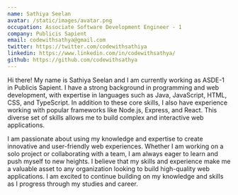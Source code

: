 ```yaml
---
name: Sathiya Seelan
avatar: /static/images/avatar.png
occupation: Associate Software Development Engineer - 1
company: Publicis Sapient
email: codewithsathya@gmail.com
twitter: https://twitter.com/codewithsathiya
linkedin: https://www.linkedin.com/in/codewithsathya/
github: https://github.com/codewithsathya
---
```


Hi there! My name is Sathiya Seelan and I am currently working as ASDE-1 in Publicis Sapient. I have a strong background in programming and web development, with expertise in languages such as Java, JavaScript, HTML, CSS, and TypeScript. In addition to these core skills, I also have experience working with popular frameworks like Node.js, Express, and React. This diverse set of skills allows me to build complex and interactive web applications.

I am passionate about using my knowledge and expertise to create innovative and user-friendly web experiences. Whether I am working on a solo project or collaborating with a team, I am always eager to learn and push myself to new heights. I believe that my skills and experience make me a valuable asset to any organization looking to build high-quality web applications. I am excited to continue building on my knowledge and skills as I progress through my studies and career.